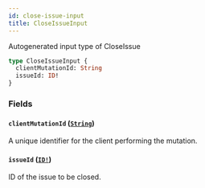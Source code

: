 ```yaml
---
id: close-issue-input
title: CloseIssueInput
---
```


Autogenerated input type of CloseIssue

```graphql
type CloseIssueInput {
  clientMutationId: String
  issueId: ID!
}
```

### Fields

#### `clientMutationId` ([`String`](/docs/api/scalars/string))

A unique identifier for the client performing the mutation.

#### `issueId` ([`ID!`](/docs/api/scalars/id))

ID of the issue to be closed.
